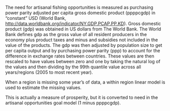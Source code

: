 The need for artisanal fishing opportunities is measured as purchasing power parity adjusted per capita gross domestic product (ppppcgdp) in "constant" USD (World Bank, [http://data.worldbank.org/indicator/NY.GDP.PCAP.PP.KD](http://data.worldbank.org/indicator/NY.GDP.PCAP.PP.KD)). Gross domestic product (gdp) was obtained in  US dollars from The World Bank. The World Bank defines gdp as the gross value of all resident producers in the economy plus product taxes and minus and subsidies not included in the value of the products. The gdp was then adjusted by population size to get per capita output and by purchasing power parity (ppp) to account for the difference in exchange rates between countries.  These values are then rescaled to have values between zero and one by taking the natural log of the values and then dividing by the 99th quantile value across all years/regions (2005 to most recent year). 

When a region is missing some year's of data, a within region linear model is used to estimate the missing values.

This is actually a measure of prosperity, but it is converted to need in the artisanal opportunities goal model (1 minus ppppcgdp).


